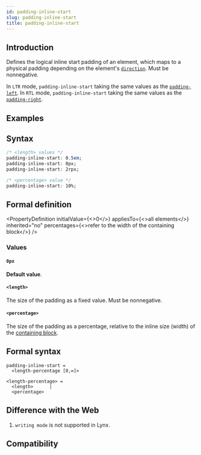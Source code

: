 ```yaml
---
id: padding-inline-start
slug: padding-inline-start
title: padding-inline-start
---
```


## Introduction

Defines the logical inline start padding of an element, which maps to a physical padding depending on the element's [`direction`](./direction). Must be nonnegative.

In `LTR` mode, `padding-inline-start` taking the same values as the [`padding-left`](./padding-left).
In `RTL` mode, `padding-inline-start` taking the same values as the [`padding-right`](./padding-right).

## Examples


<Go
  example="css-api"
  defaultFile="src/padding-inline-start/App.tsx"
  img="/assets/doc/css/padding-inline.jpg"
  entry="src/padding-inline-start"
  defaultEntryFile="dist/padding-inline-start.lynx.bundle"
/>

## Syntax

```css
/* <length> values */
padding-inline-start: 0.5em;
padding-inline-start: 0px;
padding-inline-start: 2rpx;

/* <percentage> value */
padding-inline-start: 10%;
```

## Formal definition


<PropertyDefinition
  initialValue={<>0</>}
  appliesTo={<>all elements</>}
  inherited="no"
  percentages={<>refer to the width of the containing block</>}
/>

### Values

#### `0px`

**Default value**.

#### `<length>`

The size of the padding as a fixed value. Must be nonnegative.

#### `<percentage>`

The size of the padding as a percentage, relative to the inline size (width) of the [containing block](https://developer.mozilla.org/en-US/docs/Web/CSS/Containing_block).

## Formal syntax

```
padding-inline-start =
  <length-percentage [0,∞]>

<length-percentage> =
  <length>      |
  <percentage>
```

## Difference with the Web

1. `writing mode` is not supported in Lynx.

## Compatibility


<LegacyCompatTable metadata="css/properties/padding-inline-start" />
